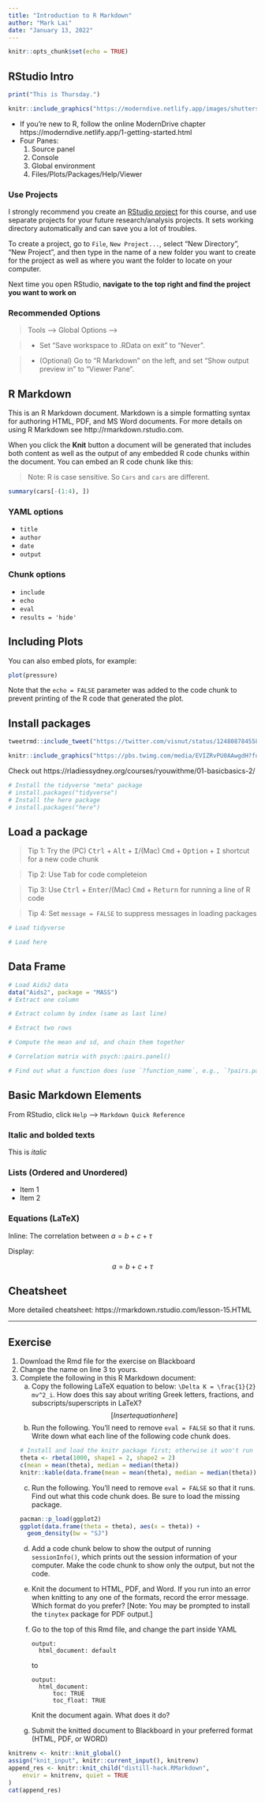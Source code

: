 ```yaml
---
title: "Introduction to R Markdown"
author: "Mark Lai"
date: "January 13, 2022"
---
```


```r
knitr::opts_chunk$set(echo = TRUE)
```

## RStudio Intro

```r
print("This is Thursday.")
```


```r
knitr::include_graphics("https://moderndive.netlify.app/images/shutterstock/R_vs_RStudio_1.png")
```

<!-- Markdown syntax for including images
![](https://moderndive.netlify.app/images/shutterstock/R_vs_RStudio_1.png)
-->

- If you're new to R, follow the online ModernDrive chapter https://moderndive.netlify.app/1-getting-started.html
- Four Panes:
    1. Source panel
    2. Console
    3. Global environment
    4. Files/Plots/Packages/Help/Viewer

### Use Projects

I strongly recommend you create an [RStudio project](https://support.rstudio.com/hc/en-us/articles/200526207-Using-RStudio-Projects) for this course, and use separate projects for your future research/analysis projects. It sets working directory automatically and can save you a lot of troubles.

To create a project, go to `File`, `New Project...`, select "New Directory", "New Project", and then type in the name of a new folder you want to create for the project as well as where you want the folder to locate on your computer.

Next time you open RStudio, **navigate to the top right and find the project you want to work on**

### Recommended Options

> Tools --> Global Options --> 

> - Set "Save workspace to .RData on exit" to "Never".  

> - (Optional) Go to "R Markdown" on the left, and set "Show output preview in" to "Viewer Pane".


## R Markdown

This is an R Markdown document. Markdown is a simple formatting syntax for authoring HTML, PDF, and MS Word documents. For more details on using R Markdown see http://rmarkdown.rstudio.com.

When you click the **Knit** button a document will be generated that includes both content as well as the output of any embedded R code chunks within the document. You can embed an R code chunk like this:

> Note: R is case sensitive. So `Cars` and `cars` are different. 

```r
summary(cars[-(1:4), ])
```

### YAML options

- `title`
- `author`
- `date`
- `output`

### Chunk options

- `include`
- `echo`
- `eval`
- `results = 'hide'`

## Including Plots

You can also embed plots, for example:

```r
plot(pressure)
```

Note that the `echo = FALSE` parameter was added to the code chunk to prevent printing of the R code that generated the plot.

## Install packages

```r
tweetrmd::include_tweet("https://twitter.com/visnut/status/1248087845589274624")
```

```r
knitr::include_graphics("https://pbs.twimg.com/media/EVIZRvPU0AAwgdH?format=jpg")
```

Check out https://rladiessydney.org/courses/ryouwithme/01-basicbasics-2/

```r
# Install the tidyverse "meta" package
# install.packages("tidyverse")
# Install the here package
# install.packages("here")
```

## Load a package

> Tip 1: Try the (PC) <kbd>Ctrl</kbd> + <kbd>Alt</kbd> + <kbd>I</kbd>/(Mac) <kbd>Cmd</kbd> + <kbd>Option</kbd> + <kbd>I</kbd> shortcut for a new code chunk 

> Tip 2: Use <kbd>Tab</kbd> for code completeion

> Tip 3: Use <kbd>Ctrl</kbd> + <kbd>Enter</kbd>/(Mac) <kbd>Cmd</kbd> + <kbd>Return</kbd> for running a line of R code

> Tip 4: Set `message = FALSE` to suppress messages in loading packages

```r
# Load tidyverse

# Load here

```

## Data Frame

```r
# Load Aids2 data
data("Aids2", package = "MASS")
# Extract one column

# Extract column by index (same as last line)

# Extract two rows

# Compute the mean and sd, and chain them together

# Correlation matrix with psych::pairs.panel()

# Find out what a function does (use `?function_name`, e.g., `?pairs.panel`)

```

## Basic Markdown Elements

From RStudio, click `Help` --> `Markdown Quick Reference`

### Italic and bolded texts

This is *italic*

### Lists (Ordered and Unordered)

- Item 1
- Item 2

### Equations (LaTeX)

Inline: The correlation between $a = b + c + \tau$

Display: 

$$a = b + c + \tau$$

## Cheatsheet

More detailed cheatsheet: https://rmarkdown.rstudio.com/lesson-15.HTML

***

## Exercise

1. Download the Rmd file for the exercise on Blackboard
2. Change the name on line 3 to yours.
3. Complete the following in this R Markdown document:
    a. Copy the following LaTeX equation to below: `\Delta K = \frac{1}{2} mv^2_i`. How does this say about writing Greek letters, fractions, and subscripts/superscripts in LaTeX?
        $$[Insert equation here]$$
    b. Run the following. You'll need to remove `eval = FALSE` so that it runs. Write down what each line of the following code chunk does.
```r
# Install and load the knitr package first; otherwise it won't run
theta <- rbeta(1000, shape1 = 2, shape2 = 2)
c(mean = mean(theta), median = median(theta))
knitr::kable(data.frame(mean = mean(theta), median = median(theta)))
```
    c. Run the following. You'll need to remove `eval = FALSE` so that it runs. Find out what this code chunk does. Be sure to load the missing package.
```r
pacman::p_load(ggplot2)
ggplot(data.frame(theta = theta), aes(x = theta)) +
  geom_density(bw = "SJ")
```
    d. Add a code chunk below to show the output of running `sessionInfo()`, which prints out the session information of your computer. Make the code chunk to show only the output, but not the code.
    e. Knit the document to HTML, PDF, and Word. If you run into an error when knitting to any one of the formats, record the error message. Which format do you prefer? [Note: You may be prompted to install the `tinytex` package for PDF output.]
    f. Go to the top of this Rmd file, and change the part inside YAML
    
        ```
        output:
          html_document: default
        ```
        
        to
        
        ```
        output:
          html_document: 
              toc: TRUE
              toc_float: TRUE
        ```
        
        Knit the document again. What does it do?
    g. Submit the knitted document to Blackboard in your preferred format (HTML, PDF, or WORD)

<!-- The following chunk is only used in the website -->

```r
knitrenv <- knitr::knit_global()
assign("knit_input", knitr::current_input(), knitrenv)
append_res <- knitr::knit_child("distill-hack.RMarkdown",
    envir = knitrenv, quiet = TRUE
)
cat(append_res)
```
